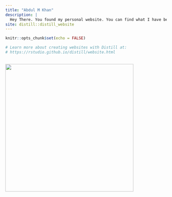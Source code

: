 ```yaml
---
title: "Abdul M Khan"
description: |
  Hey There. You found my personal website. You can find what I have been up to lately. Also, you can learn more about me. I hope you enjoy it!
site: distill::distill_website
---
```


```r
knitr::opts_chunk$set(echo = FALSE)

# Learn more about creating websites with Distill at:
# https://rstudio.github.io/distill/website.html

```
![](laputa041.jpg){height=400px width=420x}
---
